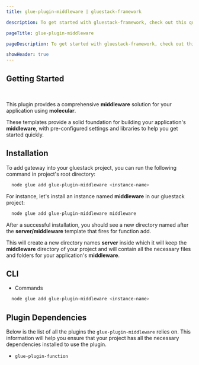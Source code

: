 ```yaml
---
title: glue-plugin-middleware | gluestack-framework

description: To get started with gluestack-framework, check out this quick installation guide. It provides simple steps to help you install and use the library in your projects.

pageTitle: glue-plugin-middleware

pageDescription: To get started with gluestack-framework, check out this quick installation guide. It provides simple steps to help you install and use the library in your projects.

showHeader: true
---
```



<Meta title="Plugins/Feature Plugins/glue-plugin-middleware" />

## Getting Started

<br />

This plugin provides a comprehensive **middleware** solution for your application using **molecular**.

These templates provide a solid foundation for building your application's **middleware**, with pre-configured settings and libraries to help you get started quickly.

## Installation

To add gateway into your gluestack project, you can run the following command in project's root directory:

```bash
  node glue add glue-plugin-middleware <instance-name>
```

For instance, let's install an instance named **middleware** in our gluestack project:

```bash
  node glue add glue-plugin-middleware middleware
```

After a successful installation, you should see a new directory named after the **server/middleware** template that fires for function add.

This will create a new directory names **server** inside which it will keep the **middleware** directory of your project and will contain all the necessary files and folders for your application's **middleware**.

## CLI

- Commands

```bash
  node glue add glue-plugin-middleware <instance-name>
```

## Plugin Dependencies

Below is the list of all the plugins the `glue-plugin-middleware` relies on. This information will help you ensure that your project has all the necessary dependencies installed to use the plugin.

- `glue-plugin-function`

